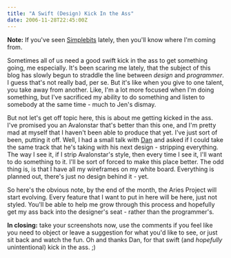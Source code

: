 ```yaml
---
title: "A Swift (Design) Kick In the Ass"
date: 2006-11-28T22:45:00Z
---
```


**Note:** If you've seen [Simplebits][1] lately, then you'll know where I'm coming from.

Sometimes all of us need a good swift kick in the ass to get something going, me especially. It's been scaring me lately, that the subject of this blog has slowly begun to straddle the line between *design* and *programmer*. I guess that's not really bad, per se. But it's like when you give to one talent, you take away from another. Like, I'm a lot more focused when I'm doing something, but I've sacrificed my ability to do something and listen to somebody at the same time - much to Jen's dismay.

But not let's get off topic here, this is about me getting kicked in the ass. I've promised you an Avalonstar that's better than this one, and I'm pretty mad at myself that I haven't been able to produce that yet. I've just sort of been, putting it off. Well, I had a small talk with [Dan][1] and asked if I could take the same track that he's taking with his next design - stripping everything. The way I see it, if I strip Avalonstar's style, then every time I see it, I'll want to do something to it. I'll be sort of forced to make this place better. The odd thing is, is that I have all my wireframes on my white board. Everything is planned out, there's just no design behind it - yet.

So here's the obvious note, by the end of the month, the Aries Project will start evolving. Every feature that I want to put in here will be here, just not styled. You'll be able to help me grow through this process and hopefully get my ass back into the designer's seat - rather than the programmer's.

**In closing:** take your screenshots now, use the comments if you feel like you need to object or leave a suggestion for what you'd like to see, or just sit back and watch the fun. Oh and thanks Dan, for that swift (and *hopefully* unintentional) kick in the ass. ;)

[1]: http://simplebits.com
